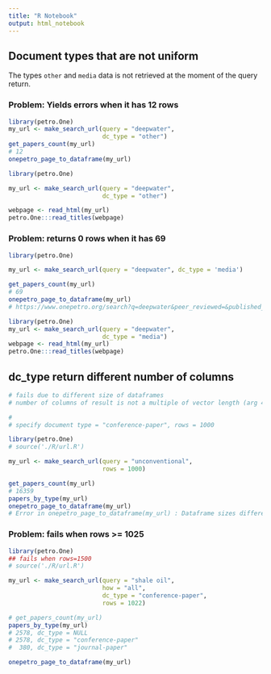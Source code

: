 ```yaml
---
title: "R Notebook"
output: html_notebook
---
```


## Document types that are not uniform
The types `other` and `media` data is not retrieved at the moment of the query return.

### Problem: Yields errors when it has 12 rows

```r
library(petro.One)
my_url <- make_search_url(query = "deepwater", 
                          dc_type = "other")
get_papers_count(my_url)
# 12
onepetro_page_to_dataframe(my_url)
```

```r
library(petro.One)

my_url <- make_search_url(query = "deepwater", 
                          dc_type = "other")

webpage <- read_html(my_url)
petro.One:::read_titles(webpage)
```

### Problem: returns 0 rows when it has 69

```r
library(petro.One)

my_url <- make_search_url(query = "deepwater", dc_type = 'media')

get_papers_count(my_url)
# 69
onepetro_page_to_dataframe(my_url)
# https://www.onepetro.org/search?q=deepwater&peer_reviewed=&published_between=&from_year=&to_year=&dc_type=media

```


```r
library(petro.One)
my_url <- make_search_url(query = "deepwater", 
                          dc_type = "media")
webpage <- read_html(my_url)
petro.One:::read_titles(webpage)
```

## dc_type return different number of columns

```r
# fails due to different size of dataframes
# number of columns of result is not a multiple of vector length (arg 40)

# 
# specify document type = "conference-paper", rows = 1000

library(petro.One)
# source('./R/url.R')

my_url <- make_search_url(query = "unconventional",
                          rows = 1000)

get_papers_count(my_url)
# 16359
papers_by_type(my_url)
onepetro_page_to_dataframe(my_url)
# Error in onepetro_page_to_dataframe(my_url) : Dataframe sizes different
```

### Problem: fails when rows >= 1025

```r
library(petro.One)
## fails when rows=1500
# source('./R/url.R')

my_url <- make_search_url(query = "shale oil", 
                          how = "all", 
                          dc_type = "conference-paper",
                          rows = 1022)

# get_papers_count(my_url)
papers_by_type(my_url)
# 2578, dc_type = NULL
# 2578, dc_type = "conference-paper"
#  380, dc_type = "journal-paper"

```

```r
onepetro_page_to_dataframe(my_url)
```

